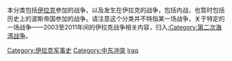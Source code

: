 {{Catnav|頁面分類|各種主題的頁面分類|按國家分類|各國軍事|各国战争}}
{{Catnav|頁面分類|各種主題的頁面分類|按國家分類|各國歷史|伊拉克历史}}
{{Catnav|頁面分類|历史|各國歷史|伊拉克历史}}
{{Commons category|Wars involving Iraq}}

本分类包括[[伊拉克|伊拉克]]参加的战争，以及发生在伊拉克的战争，包括内战，也暂时包括历史上的波斯帝国参加的战争。请注意这个分类并不特指某一场战争，关于特定的一场战争——2003至2011年间的伊拉克战争相关内容，归入[[:Category:第二次海湾战争|:Category:第二次海湾战争]]。

[[Category:伊拉克军事史|Category:伊拉克军事史]]
[[Category:中东冲突|Category:中东冲突]]
[[Category:亚洲各国战争|Iraq]]